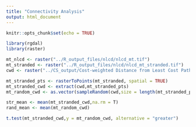 ```yaml
---
title: "Connectivity Analysis"
output: html_document
---
```


```r
knitr::opts_chunk$set(echo = TRUE)
```

```r
library(rgdal)
library(raster)

mt_nlcd <- raster("../R_output_files/nlcd/nlcd_mt.tif")
mt_stranded <- raster("../R_output_files/nlcd/nlcd_mt_stranded.tif")
cwd <- raster("../CS_output/Cost-weighted Distance from Least Cost Path1.tif")
```

```r

mt_stranded_pts <- rasterToPoints(mt_stranded, spatial = TRUE)
mt_stranded_cwd <- extract(cwd,mt_stranded_pts)
mt_random_cwd <- as.vector(sampleRandom(cwd,size = length(mt_stranded_pts),na.rm=T))

str_mean <- mean(mt_stranded_cwd,na.rm = T)
rand_mean <- mean(mt_random_cwd)

t.test(mt_stranded_cwd,y = mt_random_cwd, alternative = "greater")
```

